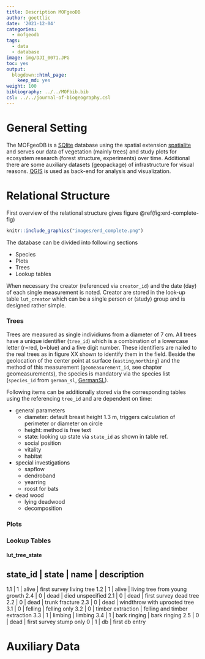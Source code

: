 ```yaml
---
title: Description MOFgeoDB
author: goettlic
date: '2021-12-04'
categories:
  - mofgeodb
tags:
  - data
  - database
image: img/DJI_0071.JPG
toc: yes
output:
  blogdown::html_page:
    keep_md: yes
weight: 100
bibliography: ../../MOFbib.bib
csl: ../../journal-of-biogeography.csl
---
```

# General Setting
The MOFgeoDB is a [SQlite](https://www.sqlite.org/) database using the spatial extension [spatialite](https://www.gaia-gis.it/fossil/libspatialite) and serves our data of vegetation (mainly trees) and study plots for ecosystem research (forest structure, experiments) over time. Additional there are some auxiliary datasets (geopackage) of infrastructure for visual reasons. [QGIS](https://qgis.org/) is used as back-end for analysis and visualization.

# Relational Structure
First overview of the relational structure gives figure \@ref(fig:erd-complete-fig)

```r
knitr::include_graphics("images/erd_complete.png")
```

The database can be divided into following sections

* Species
* Plots
* Trees
* Lookup tables

When necessary the creator (referenced via `creator_id`) and the date (day) of each single measurement is noted. Creator are stored in the look-up table `lut_creator` which can be a single person or (study) group and is designed rather simple.

### Trees
Trees are measured as single individiums from a diameter of 7 cm. All trees have a unique identifier (`tree_id`) which is a combination of a lowercase letter (r=red, b=blue) and a five digit number. These identifiers are nailed to the real trees as in figure XX shown to identify them in the field.  Beside the geolocation of the center point at surface (`easting`,`northing`) and the method of this measurement (`geomeasurement_id`, see chapter geomeasurements), the species is mandatory via the species list (`species_id` from `german_sl`, [GermanSL](https://germansl.infinitenature.org/)).

Following items can be additionally stored via the corresponding tables using the referencing `tree_id` and are dependent on time:

* general parameters
  * diameter: default breast height 1.3 m, triggers calculation of perimeter or diameter on circle
  * height: method is free text
  * state: looking up state via `state_id` as shown in table ref.
  * social position
  * vitality
  * habitat
* special investigations
  * sapflow
  * dendroband
  * yearring
  * roost for bats
* dead wood
  * lying deadwood
  * decomposition

### Plots

### 

### Lookup Tables

#### lut_tree_state

state_id | state | name | description
--------------------------------------
1.1 | 1 |	alive |	first survey living tree
1.2 |	1 |	alive |	living tree from young growth
2.4 |	0 |	dead |	died unspecified
2.1 |	0 |	dead |	first survey dead tree
2.2 |	0 |	dead |	trunk fracture
2.3 |	0 |	dead |	windthrow with uprooted tree
3.1 |	0 |	felling |	felling only
3.2 |	0 |	timber extraction |	felling and timber extraction
3.3 |	1 |	limbing |	limbing
3.4 |	1 |	bark ringing |	bark ringing
2.5 |	0 |	dead |	first survey stump only
0 |	1 |	db | first db entry

# Auxiliary Data